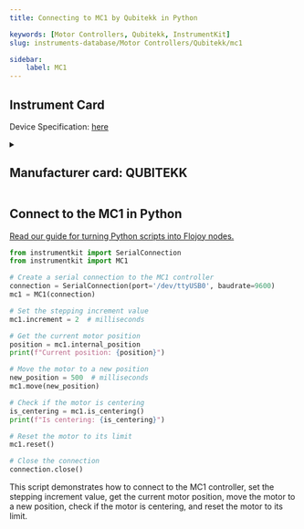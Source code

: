 ```yaml
---
title: Connecting to MC1 by Qubitekk in Python

keywords: [Motor Controllers, Qubitekk, InstrumentKit] 
slug: instruments-database/Motor Controllers/Qubitekk/mc1 

sidebar:
    label: MC1 
---
```



## Instrument Card





Device Specification: [here](/instruments-database/all-instruments)

<details style={{ marginTop: "15px"}}>
<summary><h2 style={{display:'inline'}}>Manufacturer card: QUBITEKK</h2></summary>

![QUBITEKK](https://res.cloudinary.com/dhopxs1y3/image/upload/v1692125997/Instruments/Vendor%20Logos/Qubitekk.png)

Qubitekk provides reliable products for generating, preparing, distributing, detecting, correlating and storing photonic qubits. The hardware that is needed to strengthen American leadership in quantum computing, communications, and sensing solutions is being developed and manufactured in San Diego County, CA.

- Headquarters: Vista, California, United States
- Yearly Revenue (millions, USD): 5
- Vendor Website: [here](https://qubitekk.com/)

</details>


<FeaturedInstrumentVideo category="MOTOR_CONTROLLERS" />

## Connect to the MC1 in Python

[Read our guide for turning Python scripts into Flojoy nodes.](https://docs.flojoy.ai/contribution/blocks/custom-flojoy-block/)



<Tabs>
<TabItem value="Flojoy" label="Flojoy" className="flojoy-instrument-tabs">

<SectionsCard category="MOTOR_CONTROLLERS" manufacturer="Qubitekk"></SectionsCard>

</TabItem>
<TabItem value="InstrumentKit" label="InstrumentKit">


```python
from instrumentkit import SerialConnection
from instrumentkit import MC1

# Create a serial connection to the MC1 controller
connection = SerialConnection(port='/dev/ttyUSB0', baudrate=9600)
mc1 = MC1(connection)

# Set the stepping increment value
mc1.increment = 2  # milliseconds

# Get the current motor position
position = mc1.internal_position
print(f"Current position: {position}")

# Move the motor to a new position
new_position = 500  # milliseconds
mc1.move(new_position)

# Check if the motor is centering
is_centering = mc1.is_centering()
print(f"Is centering: {is_centering}")

# Reset the motor to its limit
mc1.reset()

# Close the connection
connection.close()
```

This script demonstrates how to connect to the MC1 controller, set the stepping increment value, get the current motor position, move the motor to a new position, check if the motor is centering, and reset the motor to its limit.

</TabItem>
</Tabs>
